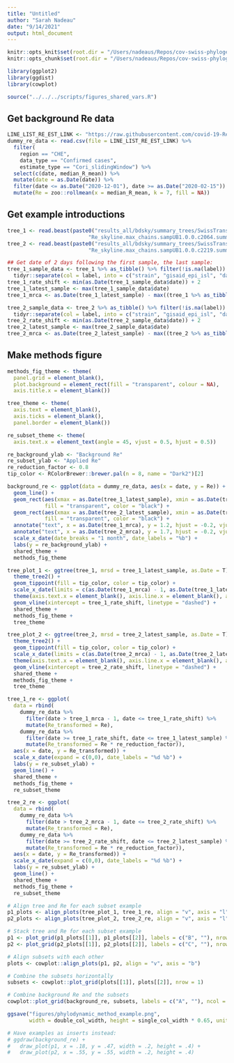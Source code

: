 ```yaml
---
title: "Untitled"
author: "Sarah Nadeau"
date: "9/14/2021"
output: html_document
---
```


```r
knitr::opts_knit$set(root.dir = "/Users/nadeaus/Repos/cov-swiss-phylogenetics")
knitr::opts_chunk$set(root.dir = "/Users/nadeaus/Repos/cov-swiss-phylogenetics")
```


```r
library(ggplot2)
library(ggdist)
library(cowplot)

source("../../../scripts/figures_shared_vars.R")
```

## Get background Re data

```r
LINE_LIST_RE_EST_LINK <- "https://raw.githubusercontent.com/covid-19-Re/dailyRe-Data/master/CHE-estimates.csv"
dummy_re_data <- read.csv(file = LINE_LIST_RE_EST_LINK) %>%
  filter(
    region == "CHE",
    data_type == "Confirmed cases", 
    estimate_type == "Cori_slidingWindow") %>%
  select(c(date, median_R_mean)) %>%
  mutate(date = as.Date(date)) %>%
  filter(date <= as.Date("2020-12-01"), date >= as.Date("2020-02-15")) %>%
  mutate(Re = zoo::rollmean(x = median_R_mean, k = 7, fill = NA))
```

## Get example introductions

```r
tree_1 <- read.beast(paste0("results_all/bdsky/summary_trees/SwissTransmissionChains/results/",
                          "Re_skyline.max_chains.sampUB1.0.0.c2064.summary.tree"))
tree_2 <- read.beast(paste0("results_all/bdsky/summary_trees/SwissTransmissionChains/results/",
                          "Re_skyline.max_chains.sampUB1.0.0.c2219.summary.tree"))

## Get date of 2 days following the first sample, the last sample:
tree_1_sample_data <- tree_1 %>% as_tibble() %>% filter(!is.na(label)) %>%
  tidyr::separate(col = label, into = c("strain", "gisaid_epi_isl", "date", "cluster_idx"), remove = F, sep = "\\|")
tree_1_rate_shift <- min(as.Date(tree_1_sample_data$date)) + 2
tree_1_latest_sample <- max(tree_1_sample_data$date)
tree_1_mrca <- as.Date(tree_1_latest_sample) - max((tree_1 %>% as_tibble())$height) * 365

tree_2_sample_data <- tree_2 %>% as_tibble() %>% filter(!is.na(label)) %>%
  tidyr::separate(col = label, into = c("strain", "gisaid_epi_isl", "date", "cluster_idx"), remove = F, sep = "\\|")
tree_2_rate_shift <- min(as.Date(tree_2_sample_data$date)) + 2
tree_2_latest_sample <- max(tree_2_sample_data$date)
tree_2_mrca <- as.Date(tree_2_latest_sample) - max((tree_2 %>% as_tibble())$height) * 365
```

## Make methods figure

```r
methods_fig_theme <- theme(
  panel.grid = element_blank(),
  plot.background = element_rect(fill = "transparent", colour = NA),
  axis.title.x = element_blank())

tree_theme <- theme(
  axis.text = element_blank(),
  axis.ticks = element_blank(),
  panel.border = element_blank())

re_subset_theme <- theme(
  axis.text.x = element_text(angle = 45, vjust = 0.5, hjust = 0.5))

re_background_ylab <- "Background Re"
re_subset_ylab <- "Applied Re"
re_reduction_factor <- 0.8
tip_color <- RColorBrewer::brewer.pal(n = 8, name = "Dark2")[2]

background_re <- ggplot(data = dummy_re_data, aes(x = date, y = Re)) + 
  geom_line() + 
  geom_rect(aes(xmax = as.Date(tree_1_latest_sample), xmin = as.Date(tree_1_mrca), ymax = 1.2, ymin = 0.5), 
            fill = "transparent", color = "black") + 
  geom_rect(aes(xmax = as.Date(tree_2_latest_sample), xmin = as.Date(tree_2_mrca), ymax = 1.7, ymin = 1), 
            fill = "transparent", color = "black") + 
  annotate("text", x = as.Date(tree_1_mrca), y = 1.2, hjust = -0.2, vjust = 1.2, label= "B") + 
  annotate("text", x = as.Date(tree_2_mrca), y = 1.7, hjust = -0.2, vjust = 1.2, label= "C") + 
  scale_x_date(date_breaks = "1 month", date_labels = "%b") + 
  labs(y = re_background_ylab) + 
  shared_theme + 
  methods_fig_theme

tree_plot_1 <- ggtree(tree_1, mrsd = tree_1_latest_sample, as.Date = T) +
  theme_tree2() + 
  geom_tippoint(fill = tip_color, color = tip_color) + 
  scale_x_date(limits = c(as.Date(tree_1_mrca) - 1, as.Date(tree_1_latest_sample)), expand = c(0,0)) + 
  theme(axis.text.x = element_blank(), axis.line.x = element_blank(), axis.ticks.x = element_blank()) +
  geom_vline(xintercept = tree_1_rate_shift, linetype = "dashed") + 
  shared_theme + 
  methods_fig_theme + 
  tree_theme

tree_plot_2 <- ggtree(tree_2, mrsd = tree_2_latest_sample, as.Date = T) +
  theme_tree2() + 
  geom_tippoint(fill = tip_color, color = tip_color) + 
  scale_x_date(limits = c(as.Date(tree_2_mrca) - 1, as.Date(tree_2_latest_sample)), expand = c(0,0)) + 
  theme(axis.text.x = element_blank(), axis.line.x = element_blank(), axis.ticks.x = element_blank()) + 
  geom_vline(xintercept = tree_2_rate_shift, linetype = "dashed") + 
  shared_theme + 
  methods_fig_theme + 
  tree_theme

tree_1_re <- ggplot(
  data = rbind(
    dummy_re_data %>% 
      filter(date > tree_1_mrca - 1, date <= tree_1_rate_shift) %>%
      mutate(Re_transformed = Re),
    dummy_re_data %>% 
      filter(date >= tree_1_rate_shift, date <= tree_1_latest_sample) %>%
      mutate(Re_transformed = Re * re_reduction_factor)),
  aes(x = date, y = Re_transformed)) + 
  scale_x_date(expand = c(0,0), date_labels = "%d %b") + 
  labs(y = re_subset_ylab) + 
  geom_line() + 
  shared_theme + 
  methods_fig_theme + 
  re_subset_theme

tree_2_re <- ggplot(
  data = rbind(
    dummy_re_data %>% 
      filter(date > tree_2_mrca - 1, date <= tree_2_rate_shift) %>%
      mutate(Re_transformed = Re),
    dummy_re_data %>% 
      filter(date >= tree_2_rate_shift, date <= tree_2_latest_sample) %>%
      mutate(Re_transformed = Re * re_reduction_factor)),
  aes(x = date, y = Re_transformed)) + 
  scale_x_date(expand = c(0,0), date_labels = "%d %b") + 
  labs(y = re_subset_ylab) +
  geom_line() + 
  shared_theme + 
  methods_fig_theme + 
  re_subset_theme

# Align tree and Re for each subset example
p1_plots <- align_plots(tree_plot_1, tree_1_re, align = "v", axis = "l")
p2_plots <- align_plots(tree_plot_2, tree_2_re, align = "v", axis = "l")

# Stack tree and Re for each subset example
p1 <- plot_grid(p1_plots[[1]], p1_plots[[2]], labels = c("B", ""), nrow = 2, rel_heights = c(0.6, 1))
p2 <- plot_grid(p2_plots[[1]], p2_plots[[2]], labels = c("C", ""), nrow = 2, rel_heights = c(0.6, 1))

# Align subsets with each other
plots <- cowplot::align_plots(p1, p2, align = "v", axis = "b")

# Combine the subsets horizontally
subsets <- cowplot::plot_grid(plots[[1]], plots[[2]], nrow = 1)

# Combine background Re and the subsets
cowplot::plot_grid(background_re, subsets, labels = c("A", ""), ncol = 2, rel_widths = c(1, 1))

ggsave("figures/phylodynamic_method_example.png",
       width = double_col_width, height = single_col_width * 0.65, units = "cm")

# Have examples as inserts instead:
# ggdraw(background_re) + 
#   draw_plot(p1, x = .18, y = .47, width = .2, height = .4) + 
#   draw_plot(p2, x = .55, y = .55, width = .2, height = .4)
```
